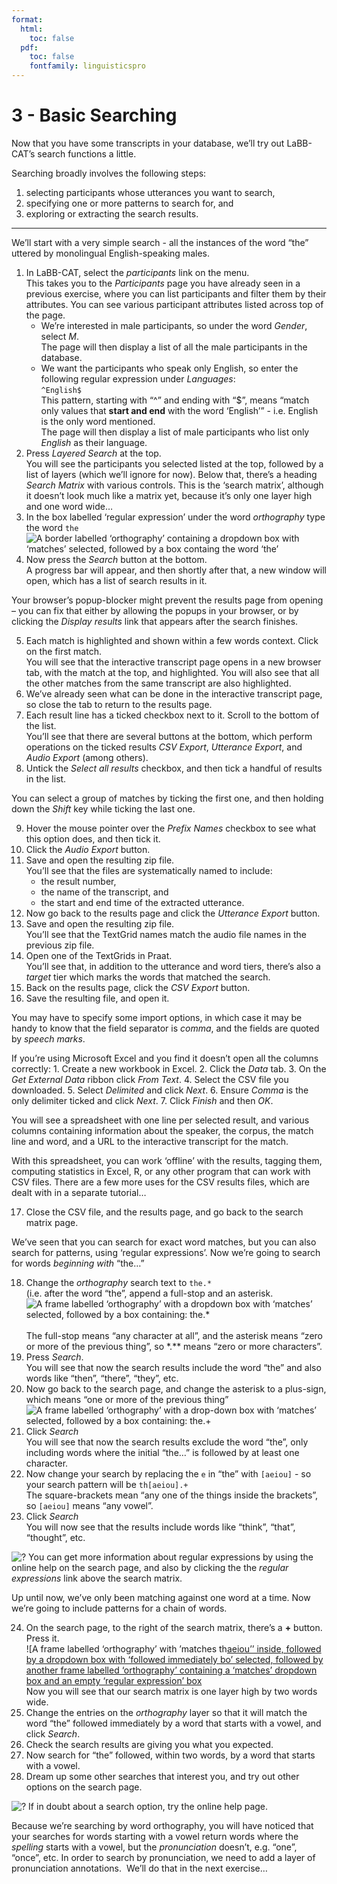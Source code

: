 ```yaml
---
format:
  html:
    toc: false
  pdf: 
    toc: false
    fontfamily: linguisticspro
---
```

# 3 - Basic Searching

Now that you have some transcripts in your database, we'll try out LaBB-CAT's search functions a little.

Searching broadly involves the following steps:

1.  selecting participants whose utterances you want to search, 
2.  specifying one or more patterns to search for, and
3.  exploring or extracting the search results.

---

We'll start with a very simple search - all the instances of the word
"the" uttered by monolingual English-speaking males.

1.  In LaBB-CAT, select the *participants* link on the menu.\
    This takes you to the *Participants* page you have already seen in a
    previous exercise, where you can list participants and filter them
    by their attributes. You can see various participant attributes
    listed across top of the page.
    -   We're interested in male participants, so under the word
        *Gender*, select *M*.\
        The page will then display a list of all the male participants
        in the database.
    -   We want the participants who speak only English, so enter the
        following regular expression under *Languages*:\
        `^English$`\
        This pattern, starting with "^" and ending with "$", means
        "match only values that **start and end** with the word
        'English'" - i.e. English is the only word mentioned.\
        The page will then display a list of male participants who list
        only *English* as their language.
2.  Press *Layered Search* at the top.\
    You will see the participants you selected listed at the top,
    followed by a list of layers (which we'll ignore for now). Below
    that, there's a heading *Search Matrix* with various controls. This
    is the 'search matrix', although it doesn't look much like a matrix
    yet, because it's only one layer high and one word wide...
3.  In the box labelled 'regular expression' under the word
    *orthography* type the word `the`\
    ![A border labelled 'orthography' containing a dropdown box with
    'matches' selected, followed by a box containg the word
    'the'](orthography-the.png)
4.  Now press the *Search* button at the bottom.\
    A progress bar will appear, and then shortly after that, a new
    window will open, which has a list of search results in it. 

:::{.callout-note}
Your browser's popup-blocker might prevent the results page from opening
-- you can fix that either by allowing the popups in your browser,
or by clicking the *Display results* link that appears after the
search finishes.
:::

5.  Each match is highlighted and shown within a few words context.
    Click on the first match.\
    You will see that the interactive transcript page opens in a new
    browser tab, with the match at the top, and highlighted. You will
    also see that all the other matches from the same transcript are
    also highlighted.
6.  We've already seen what can be done in the interactive transcript
    page, so close the tab to return to the results page.
7.  Each result line has a ticked checkbox next to it. Scroll to the
    bottom of the list.\
    You'll see that there are several buttons at the bottom, which
    perform operations on the ticked results *CSV Export*, *Utterance Export*, 
    and *Audio Export* (among others).
8.  Untick the *Select all results* checkbox, and then tick a handful of
    results in the list.

:::{.callout-tip}
You can select a group of matches by ticking the first one,
and then holding down the *Shift* key while ticking the last one.
:::

9.  Hover the mouse pointer over the *Prefix Names* checkbox to see what
    this option does, and then tick it.
10. Click the *Audio Export* button.
11. Save and open the resulting zip file. \
    You'll see that the files are systematically named to include:
    -   the result number,
    -   the name of the transcript, and
    -   the start and end time of the extracted utterance.
12. Now go back to the results page and click the *Utterance Export* button.
13. Save and open the resulting zip file.\
    You'll see that the TextGrid names match the audio file names in
    the previous zip file.
14. Open one of the TextGrids in Praat.\
    You'll see that, in addition to the utterance and word tiers,
    there's also a *target* tier which marks the words that matched the
    search.
15. Back on the results page, click the *CSV Export* button.
16. Save the resulting file, and open it.

You may have to specify some import options, in which case it may be
handy to know that the field separator is *comma*, and the fields are
quoted by *speech marks*.

:::{.callout-note}
If you're using Microsoft Excel and you find it doesn't
open all the columns correctly:
1.  Create a new workbook in Excel.
2.  Click the *Data* tab.
3.  On the *Get External Data* ribbon click *From Text*.
4.  Select the CSV file you downloaded.
5.  Select *Delimited* and click *Next*.
6.  Ensure *Comma* is the only delimiter ticked and click *Next*.
7.  Click *Finish* and then *OK*.
:::

You will see a spreadsheet with one line per selected result,
and various columns containing information about the speaker,
the corpus, the match line and word, and a URL to the
interactive transcript for the match.

With this spreadsheet, you can work 'offline' with the results,
tagging them, computing statistics in Excel, R, or any other
program that can work with CSV files. There are a few more uses
for the CSV results files, which are dealt with in a separate
tutorial...

17. Close the CSV file, and the results page, and go back to the search
    matrix page.

We've seen that you can search for exact word matches, but you can
also search for patterns, using 'regular expressions'. Now we're
going to search for words *beginning with* "the..."

18. Change the *orthography* search text to `the.*`\
    (i.e. after the word "the", append a full-stop and an asterisk.\
    ![A frame labelled 'orthography' with a dropdown box with
    'matches' selected, followed by a box containing:
    the.\*](starts-the.png) \
    The full-stop means "any character at all", and the asterisk means
    "zero or more of the previous thing", so *.** means "zero or more
    characters".
19. Press *Search*.\
    You will see that now the search results include the word "the" and
    also words like "then", "there", "they", etc.
20. Now go back to the search page, and change the asterisk to a
    plus-sign, which means "one or more of the previous thing"\
    ![A frame labelled 'orthography' with a drop-down box with
    'matches' selected, followed by a box containing:
    the.+](prefix-the.png)
21. Click *Search*\
    You will see that now the search results exclude the word "the",
    only including words where the initial "the..." is followed by at
    least one character.
22. Now change your search by replacing the `e` in "the" with
    `[aeiou]` - so your search pattern will be `th[aeiou].+`\
    The square-brackets mean "any one of the things inside the
    brackets", so `[aeiou]` means "any vowel".
23. Click *Search*\
    You will now see that the results include words like "think",
    "that", "thought", etc.

:::{.callout-tip}
![?](help-2.png) You can get more information about regular
expressions by using the online help on the search page, and also by
clicking the the *regular expressions* link above the search
matrix.
:::

Up until now, we've only been matching against one word at a time.
Now we're going to include patterns for a chain of words.

24. On the search page, to the right of the search matrix, there's a
    **+** button. Press it.\
    ![A frame labelled 'orthography' with 'matches th[aeiou''
    inside, followed by a dropdown box with 'followed immediately bo'
    selected, followed by another frame labelled 'orthography'
    containing a 'matches' dropdown box and an empty 'regular
    expression' box](two-words-wide.png)\
    Now you will see that our search matrix is one layer high by two
    words wide.
25. Change the entries on the *orthography* layer so that it will match
    the word "the" followed immediately by a word that starts with a
    vowel, and click *Search*.
26. Check the search results are giving you what you expected.
27. Now search for "the" followed, within two words, by a word that
    starts with a vowel.
28. Dream up some other searches that interest you, and try out other
    options on the search page.

:::{.callout-tip}
![?](help.png) If in doubt about a search option, try the online help page.
:::

Because we're searching by word orthography, you will have noticed that
your searches for words starting with a vowel return words where the
*spelling* starts with a vowel, but the *pronunciation* doesn't, e.g.
"one", "once", etc. In order to search by pronunciation, we need to add
a layer of pronunciation annotations.  We'll do that in the next
exercise...
